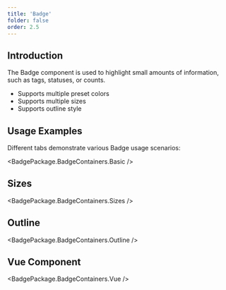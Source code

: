 ```yaml
---
title: 'Badge'
folder: false
order: 2.5
---
```



## Introduction

The Badge component is used to highlight small amounts of information, such as tags, statuses, or counts.

- Supports multiple preset colors
- Supports multiple sizes
- Supports outline style

## Usage Examples

Different tabs demonstrate various Badge usage scenarios:

<BadgePackage.BadgeContainers.Basic />

## Sizes

<BadgePackage.BadgeContainers.Sizes />

## Outline

<BadgePackage.BadgeContainers.Outline />

## Vue Component

<BadgePackage.BadgeContainers.Vue /> 
 